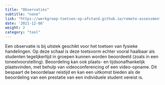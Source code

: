 ```yaml
---
title: "Observaties"
subtitle: "none"
link: "https://werkgroep-toetsen-op-afstand.github.io/remote-assessment-aid/methods/observations/"
date: '2021-12-08'
weight: 2
category: "tool"
---
```


Een observatie is bij uitstek geschikt voor het toetsen van fysieke handelingen. Op deze schaal is deze toetsvorm echter vooral haalbaar als studenten tegelijkertijd in groepen kunnen worden beoordeeld (zoals in een toneelvoorstelling). Beoordeling kan ook plaats- en tijdsonafhankelijk plaatsvinden, met behulp van videoconferencing of een video-opname. Dit bespaart de beoordelaar reistijd en kan een uitkomst bieden als de beoordeling van een prestatie van een individuele student vereist is. 